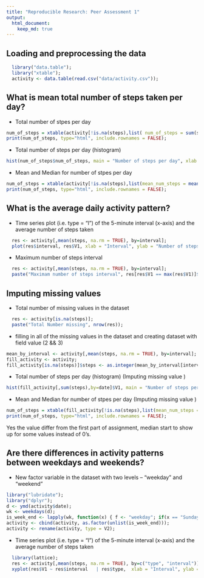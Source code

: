 ```yaml
---
title: "Reproducible Research: Peer Assessment 1"
output: 
  html_document:
    keep_md: true
---
```



## Loading and preprocessing the data

```r
  library("data.table");
  library("xtable");
  activity <- data.table(read.csv("data/activity.csv"));
```


## What is mean total number of steps taken per day?

- Total number of stpes per day
```r
num_of_steps = xtable(activity[!is.na(steps),list( num_of_steps = sum(steps)), by=date]);
print(num_of_steps, type="html", include.rownames = FALSE);
```

- Total number of steps per day (histogram)
```r
hist(num_of_steps$num_of_steps, main = "Number of steps per day", xlab = "number of steps");
```

- Mean and Median for  number of stpes per day 
```r
num_of_steps = xtable(activity[!is.na(steps),list(mean_num_steps = mean(steps),  median_num_steps = median(steps)), by=date]);
print(num_of_steps, type="html", include.rownames = FALSE);
```

## What is the average daily activity pattern?

- Time series plot (i.e. type = "l") of the 5-minute interval (x-axis) and the average number of steps taken

```r
  res <- activity[,mean(steps, na.rm = TRUE), by=interval];
  plot(res$interval, res$V1, xlab = "Interval", ylab = "Number of steps", main = "Time series plot", type = "l");

```

- Maximum number of steps interval

```r
  res <- activity[,mean(steps, na.rm = TRUE), by=interval];
  paste("Maximam number of steps interval", res[res$V1 == max(res$V1)]$interval);
```

## Imputing missing values

- Total number of missing values in the dataset
```r
  res <- activity[is.na(steps)];
  paste("Total Number missing", nrow(res));
```

- filling in all of the missing values in the dataset and creating dataset with field value (2 && 3)

```r
mean_by_interval <- activity[,mean(steps, na.rm = TRUE), by=interval];
fill_activity <- activity;
fill_activity[is.na(steps)]$steps <- as.integer(mean_by_interval[interval == fill_activity[is.na(steps)]$interval]$V1)
```

- Total number of steps per day (histogram) (Imputing missing value )

```r
hist(fill_activity[,sum(steps),by=date]$V1, main = "Number of steps per day (Imputing missing value)", xlab = "number of steps");
```

- Mean and Median for number of stpes per day (Imputing missing value )
```r
num_of_steps = xtable(fill_activity[!is.na(steps),list(mean_num_steps = mean(steps),  median_num_steps = median(steps)), by=date]);
print(num_of_steps, type="html", include.rownames = FALSE);
```

Yes the value differ from the first part of assignment, median start to show up for some values instead of 0's.

## Are there differences in activity patterns between weekdays and weekends?

- New factor variable in the dataset with two levels – “weekday” and “weekend”

```r
library("lubridate");
library("dplyr");
d <- ymd(activity$date);
wk <- weekdays(d);
is_week_end <- lapply(wk, function(x) { f <- "weekday"; if(x == "Sunday" || x == "Saturday") f <-"weekend"; f; });
activity <- cbind(activity, as.factor(unlist(is_week_end)));
activity <- rename(activity, type = V2);

```

- Time series plot (i.e. type = "l") of the 5-minute interval (x-axis) and the average number of steps taken

```r
  library(lattice);
  res <- activity[,mean(steps, na.rm = TRUE), by=c("type", "interval")];
  xyplot(res$V1 ~ res$interval   | res$type,  xlab = "Interval", ylab = "Number of steps", main = "Time series plot based on type", type = "l" );

```

